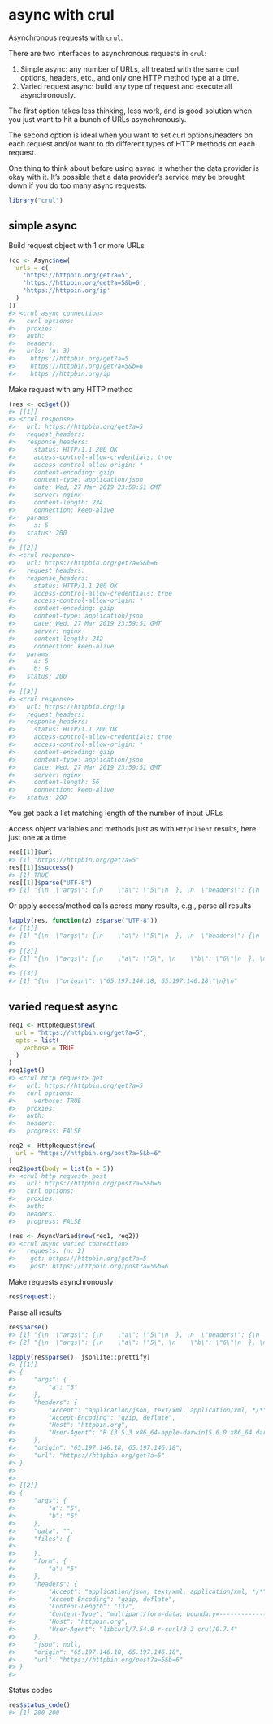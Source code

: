 <!--
%\VignetteIndexEntry{3. async with crul}
%\VignetteEngine{knitr::rmarkdown}
%\VignetteEncoding{UTF-8}
-->

async with crul
===============



Asynchronous requests with `crul`.

There are two interfaces to asynchronous requests in `crul`:

1. Simple async: any number of URLs, all treated with the same curl options,
headers, etc., and only one HTTP method type at a time.
2. Varied request async: build any type of request and execute all asynchronously.

The first option takes less thinking, less work, and is good solution when you
just want to hit a bunch of URLs asynchronously.

The second option is ideal when you want to set curl options/headers on each
request and/or want to do different types of HTTP methods on each request.

One thing to think about before using async is whether the data provider is
okay with it. It's possible that a data provider's service may be brought down
if you do too many async requests.


```r
library("crul")
```

## simple async

Build request object with 1 or more URLs




```r
(cc <- Async$new(
  urls = c(
    'https://httpbin.org/get?a=5',
    'https://httpbin.org/get?a=5&b=6',
    'https://httpbin.org/ip'
  )
))
#> <crul async connection> 
#>   curl options: 
#>   proxies: 
#>   auth: 
#>   headers: 
#>   urls: (n: 3)
#>    https://httpbin.org/get?a=5
#>    https://httpbin.org/get?a=5&b=6
#>    https://httpbin.org/ip
```

Make request with any HTTP method


```r
(res <- cc$get())
#> [[1]]
#> <crul response> 
#>   url: https://httpbin.org/get?a=5
#>   request_headers: 
#>   response_headers: 
#>     status: HTTP/1.1 200 OK
#>     access-control-allow-credentials: true
#>     access-control-allow-origin: *
#>     content-encoding: gzip
#>     content-type: application/json
#>     date: Wed, 27 Mar 2019 23:59:51 GMT
#>     server: nginx
#>     content-length: 234
#>     connection: keep-alive
#>   params: 
#>     a: 5
#>   status: 200
#> 
#> [[2]]
#> <crul response> 
#>   url: https://httpbin.org/get?a=5&b=6
#>   request_headers: 
#>   response_headers: 
#>     status: HTTP/1.1 200 OK
#>     access-control-allow-credentials: true
#>     access-control-allow-origin: *
#>     content-encoding: gzip
#>     content-type: application/json
#>     date: Wed, 27 Mar 2019 23:59:51 GMT
#>     server: nginx
#>     content-length: 242
#>     connection: keep-alive
#>   params: 
#>     a: 5
#>     b: 6
#>   status: 200
#> 
#> [[3]]
#> <crul response> 
#>   url: https://httpbin.org/ip
#>   request_headers: 
#>   response_headers: 
#>     status: HTTP/1.1 200 OK
#>     access-control-allow-credentials: true
#>     access-control-allow-origin: *
#>     content-encoding: gzip
#>     content-type: application/json
#>     date: Wed, 27 Mar 2019 23:59:51 GMT
#>     server: nginx
#>     content-length: 56
#>     connection: keep-alive
#>   status: 200
```

You get back a list matching length of the number of input URLs

Access object variables and methods just as with `HttpClient` results, here just one at a time.


```r
res[[1]]$url
#> [1] "https://httpbin.org/get?a=5"
res[[1]]$success()
#> [1] TRUE
res[[1]]$parse("UTF-8")
#> [1] "{\n  \"args\": {\n    \"a\": \"5\"\n  }, \n  \"headers\": {\n    \"Accept\": \"application/json, text/xml, application/xml, */*\", \n    \"Accept-Encoding\": \"gzip, deflate\", \n    \"Host\": \"httpbin.org\", \n    \"User-Agent\": \"R (3.5.3 x86_64-apple-darwin15.6.0 x86_64 darwin15.6.0)\"\n  }, \n  \"origin\": \"65.197.146.18, 65.197.146.18\", \n  \"url\": \"https://httpbin.org/get?a=5\"\n}\n"
```

Or apply access/method calls across many results, e.g., parse all results


```r
lapply(res, function(z) z$parse("UTF-8"))
#> [[1]]
#> [1] "{\n  \"args\": {\n    \"a\": \"5\"\n  }, \n  \"headers\": {\n    \"Accept\": \"application/json, text/xml, application/xml, */*\", \n    \"Accept-Encoding\": \"gzip, deflate\", \n    \"Host\": \"httpbin.org\", \n    \"User-Agent\": \"R (3.5.3 x86_64-apple-darwin15.6.0 x86_64 darwin15.6.0)\"\n  }, \n  \"origin\": \"65.197.146.18, 65.197.146.18\", \n  \"url\": \"https://httpbin.org/get?a=5\"\n}\n"
#> 
#> [[2]]
#> [1] "{\n  \"args\": {\n    \"a\": \"5\", \n    \"b\": \"6\"\n  }, \n  \"headers\": {\n    \"Accept\": \"application/json, text/xml, application/xml, */*\", \n    \"Accept-Encoding\": \"gzip, deflate\", \n    \"Host\": \"httpbin.org\", \n    \"User-Agent\": \"R (3.5.3 x86_64-apple-darwin15.6.0 x86_64 darwin15.6.0)\"\n  }, \n  \"origin\": \"65.197.146.18, 65.197.146.18\", \n  \"url\": \"https://httpbin.org/get?a=5&b=6\"\n}\n"
#> 
#> [[3]]
#> [1] "{\n  \"origin\": \"65.197.146.18, 65.197.146.18\"\n}\n"
```

## varied request async


```r
req1 <- HttpRequest$new(
  url = "https://httpbin.org/get?a=5",
  opts = list(
    verbose = TRUE
  )
)
req1$get()
#> <crul http request> get
#>   url: https://httpbin.org/get?a=5
#>   curl options: 
#>     verbose: TRUE
#>   proxies: 
#>   auth: 
#>   headers: 
#>   progress: FALSE

req2 <- HttpRequest$new(
  url = "https://httpbin.org/post?a=5&b=6"
)
req2$post(body = list(a = 5))
#> <crul http request> post
#>   url: https://httpbin.org/post?a=5&b=6
#>   curl options: 
#>   proxies: 
#>   auth: 
#>   headers: 
#>   progress: FALSE

(res <- AsyncVaried$new(req1, req2))
#> <crul async varied connection> 
#>   requests: (n: 2)
#>    get: https://httpbin.org/get?a=5 
#>    post: https://httpbin.org/post?a=5&b=6
```

Make requests asynchronously


```r
res$request()
```

Parse all results


```r
res$parse()
#> [1] "{\n  \"args\": {\n    \"a\": \"5\"\n  }, \n  \"headers\": {\n    \"Accept\": \"application/json, text/xml, application/xml, */*\", \n    \"Accept-Encoding\": \"gzip, deflate\", \n    \"Host\": \"httpbin.org\", \n    \"User-Agent\": \"R (3.5.3 x86_64-apple-darwin15.6.0 x86_64 darwin15.6.0)\"\n  }, \n  \"origin\": \"65.197.146.18, 65.197.146.18\", \n  \"url\": \"https://httpbin.org/get?a=5\"\n}\n"                                                                                                                                                                                                                                                
#> [2] "{\n  \"args\": {\n    \"a\": \"5\", \n    \"b\": \"6\"\n  }, \n  \"data\": \"\", \n  \"files\": {}, \n  \"form\": {\n    \"a\": \"5\"\n  }, \n  \"headers\": {\n    \"Accept\": \"application/json, text/xml, application/xml, */*\", \n    \"Accept-Encoding\": \"gzip, deflate\", \n    \"Content-Length\": \"137\", \n    \"Content-Type\": \"multipart/form-data; boundary=------------------------b22f9775d3239a86\", \n    \"Host\": \"httpbin.org\", \n    \"User-Agent\": \"libcurl/7.54.0 r-curl/3.3 crul/0.7.4\"\n  }, \n  \"json\": null, \n  \"origin\": \"65.197.146.18, 65.197.146.18\", \n  \"url\": \"https://httpbin.org/post?a=5&b=6\"\n}\n"
```


```r
lapply(res$parse(), jsonlite::prettify)
#> [[1]]
#> {
#>     "args": {
#>         "a": "5"
#>     },
#>     "headers": {
#>         "Accept": "application/json, text/xml, application/xml, */*",
#>         "Accept-Encoding": "gzip, deflate",
#>         "Host": "httpbin.org",
#>         "User-Agent": "R (3.5.3 x86_64-apple-darwin15.6.0 x86_64 darwin15.6.0)"
#>     },
#>     "origin": "65.197.146.18, 65.197.146.18",
#>     "url": "https://httpbin.org/get?a=5"
#> }
#>  
#> 
#> [[2]]
#> {
#>     "args": {
#>         "a": "5",
#>         "b": "6"
#>     },
#>     "data": "",
#>     "files": {
#> 
#>     },
#>     "form": {
#>         "a": "5"
#>     },
#>     "headers": {
#>         "Accept": "application/json, text/xml, application/xml, */*",
#>         "Accept-Encoding": "gzip, deflate",
#>         "Content-Length": "137",
#>         "Content-Type": "multipart/form-data; boundary=------------------------b22f9775d3239a86",
#>         "Host": "httpbin.org",
#>         "User-Agent": "libcurl/7.54.0 r-curl/3.3 crul/0.7.4"
#>     },
#>     "json": null,
#>     "origin": "65.197.146.18, 65.197.146.18",
#>     "url": "https://httpbin.org/post?a=5&b=6"
#> }
#> 
```

Status codes


```r
res$status_code()
#> [1] 200 200
```

